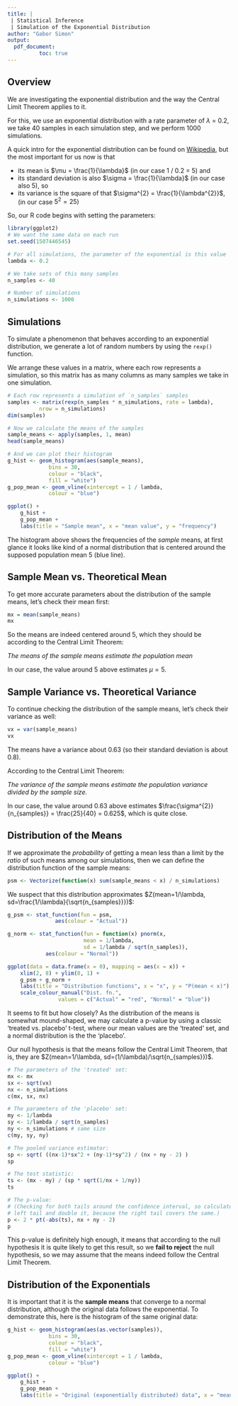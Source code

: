 ```yaml
---
title: |
 | Statistical Inference
 | Simulation of the Exponential Distribution
author: "Gabor Simon"
output: 
  pdf_document:
          toc: true
---
```



## Overview

We are investigating the exponential distribution and the way the Central Limit Theorem
applies to it.

For this, we use an exponential distribution with a rate parameter of $\lambda$ = 0.2,
we take 40 samples in each simulation step, and we perform 1000 simulations.

A quick intro for the exponential distribution can be found on [Wikipedia](https://en.wikipedia.org/wiki/Exponential_distribution),
but the most important for us now is that

* its mean is $\mu = \frac{1}{\lambda}$ (in our case 1 / 0.2 = 5) and 
* its standard deviation is also $\sigma = \frac{1}{\lambda}$ (in our case also 5), so
* its variance is the square of that $\sigma^{2} = \frac{1}{\lambda^{2}}$, (in our case $5^{2} = 25$)


So, our R code begins with setting the parameters:
```r
library(ggplot2)
# We want the same data on each run
set.seed(1507446545)

# For all simulations, the parameter of the exponential is this value
lambda <- 0.2

# We take sets of this many samples
n_samples <- 40

# Number of simulations
n_simulations <- 1000
```


## Simulations
To simulate a phenomenon that behaves according to an exponential distribution, we 
generate a lot of random numbers by using the `rexp()` function.

We arrange these values in a matrix, where each row represents a simulation,
so this matrix has as many columns as many samples we take in one simulation.

```r
# Each row represents a simulation of `n_samples` samples
samples <- matrix(rexp(n_samples * n_simulations, rate = lambda),
		  nrow = n_simulations)
dim(samples)

# Now we calculate the means of the samples
sample_means <- apply(samples, 1, mean)
head(sample_means)

# And we can plot their histogram
g_hist <- geom_histogram(aes(sample_means),
			 bins = 30,
			 colour = "black",
			 fill = "white")
g_pop_mean <- geom_vline(xintercept = 1 / lambda,
			 colour = "blue")

ggplot() +
	g_hist +
	g_pop_mean +
	labs(title = "Sample mean", x = "mean value", y = "frequency")
```

The histogram above shows the frequencies of the *sample* means, at first glance it looks like kind of a
normal distribution that is centered around the supposed population mean 5 (blue line).


## Sample Mean vs. Theoretical Mean
To get more accurate parameters about the distribution of the sample means, let's check their mean first:
```r
mx = mean(sample_means)
mx
```

So the means are indeed centered around 5, which they should be according to the Central Limit Theorem:

*The means of the sample means estimate the population mean*

In our case, the value around 5 above estimates $\mu = 5$.


## Sample Variance vs. Theoretical Variance
To continue checking the distribution of the sample means, let's check their variance as well:

```r
vx = var(sample_means)
vx
```

The means have a variance about 0.63 (so their standard deviation is about 0.8).

According to the Central Limit Theorem:

*The variance of the sample means estimate the population variance divided by the sample size.*

In our case, the value around 0.63 above estimates $\frac{\sigma^{2}}{n_{samples}} = \frac{25}{40} = 0.625$, which is quite close.

## Distribution of the Means

If we approximate the *probability* of getting a mean less than a limit by the
*ratio* of such means among our simulations, then we can define the distribution
function of the sample means:

```r
psm <- Vectorize(function(x) sum(sample_means < x) / n_simulations)
```
 
We suspect that this distribution approximates $Z(mean=1/\lambda, sd=\frac{1/\lambda}{\sqrt{n_{samples}}})$:

```r

g_psm <- stat_function(fun = psm,
		       aes(colour = "Actual"))

g_norm <- stat_function(fun = function(x) pnorm(x,
						mean = 1/lambda,
						sd = 1/lambda / sqrt(n_samples)),
			aes(colour = "Normal"))

ggplot(data = data.frame(x = 0), mapping = aes(x = x)) +
	xlim(2, 8) + ylim(0, 1) +
	g_psm + g_norm +
	labs(title = "Distribution functions", x = "x", y = "P(mean < x)") +
	scale_colour_manual("Dist. fn.",
			    values = c("Actual" = "red", "Normal" = "blue"))
```

It seems to fit but how closely? As the distribution of the means is somewhat
mound-shaped, we may calculate a p-value by using a classic 'treated vs. placebo' t-test,
where our mean values are the 'treated' set, and a normal distribution is the the 'placebo'.

Our null hypothesis is that the means follow the Central Limit Theorem, that is,
they are $Z(mean=1/\lambda, sd=(1/\lambda)/\sqrt{n_{samples}})$.

```r
# The parameters of the 'treated' set:
mx <- mx
sx <- sqrt(vx)
nx <- n_simulations
c(mx, sx, nx)

# The parameters of the 'placebo' set:
my <- 1/lambda
sy <- 1/lambda / sqrt(n_samples)
ny <- n_simulations # same size
c(my, sy, ny)

# The pooled variance estimator:
sp <- sqrt( ((nx-1)*sx^2 + (ny-1)*sy^2) / (nx + ny - 2) )
sp

# The test statistic:
ts <- (mx - my) / (sp * sqrt(1/nx + 1/ny))
ts

# The p-value:
# (Checking for both tails around the confidence interval, so calculate the
# left tail and double it, because the right tail covers the same.)
p <- 2 * pt(-abs(ts), nx + ny - 2)
p
```
This p-value is definitely high enough, it means that according to the null hypothesis it is
quite likely to get this result, so we **fail to reject** the null hypothesis, so we may
assume that the means indeed follow the Central Limit Theorem.

## Distribution of the Exponentials

It is important that it is the **sample means** that converge to a normal distribution,
although the original data follows the exponential. To demonstrate this, here is the
histogram of the same original data:

```r
g_hist <- geom_histogram(aes(as.vector(samples)),
			 bins = 30,
			 colour = "black",
			 fill = "white")
g_pop_mean <- geom_vline(xintercept = 1 / lambda,
			 colour = "blue")

ggplot() +
	g_hist +
	g_pop_mean +
	labs(title = "Original (exponentially distributed) data", x = "mean value", y = "frequency")
```




